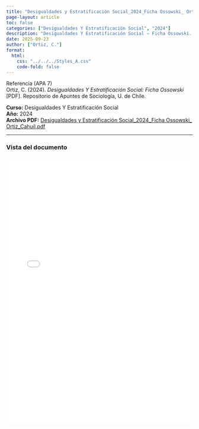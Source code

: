 ```yaml
---
title: "Desigualdades y Estratificación Social_2024_Ficha Ossowski_ Ortiz_Cahuil.pdf"
page-layout: article
toc: false
categories: ["Desigualdades Y Estratificación Social", "2024"]
description: "Desigualdades Y Estratificación Social — Ficha Ossowski. PDF aportado por  Ortiz Cahuil."
date: 2025-09-23
author: ["Ortiz, C."]
format:
  html:
    css: "../../../Styles_A.css"
    code-fold: false
---
```


::: {.page-surface}

~~~{=html}
<div class="box-apa">
  <div class="box-apa-head">
    <span class="box-apa-kicker">Referencia (APA 7)</span>
  </div>
  <div class="box-apa-body">
    Ortiz, C. (2024). <em>Desigualdades Y Estratificación Social: Ficha Ossowski</em> [PDF]. Repositorio de Apuntes de Sociología, U. de Chile.
  </div>
</div>
~~~

**Curso:** Desigualdades Y Estratificación Social  
**Año:** 2024  
**Archivo PDF:** [Desigualdades y Estratificación Social_2024_Ficha Ossowski_ Ortiz_Cahuil.pdf](/resources/apuntes_Listos/Desigualdades%20y%20Estratificaci%C3%B3n%20Social_2024_Ficha%20Ossowski_%20Ortiz_Cahuil.pdf)

---

### Vista del documento

<iframe src="/resources/apuntes_Listos/Desigualdades%20y%20Estratificaci%C3%B3n%20Social_2024_Ficha%20Ossowski_%20Ortiz_Cahuil.pdf" width="100%" height="720" style="border:1px solid var(--borde); border-radius:12px;"></iframe>

:::
